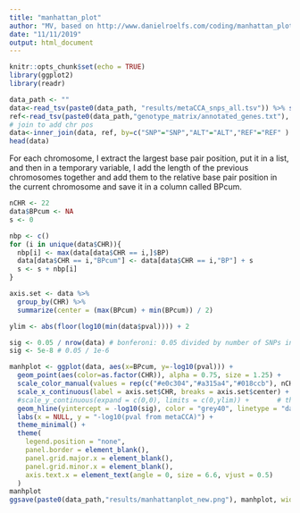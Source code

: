 ```yaml
---
title: "manhattan_plot"
author: "MV, based on http://www.danielroelfs.com/coding/manhattan_plots/"
date: "11/11/2019"
output: html_document
---
```


```r
knitr::opts_chunk$set(echo = TRUE)
library(ggplot2)
library(readr)
```

```r
data_path <- "" 
data<-read_tsv(paste0(data_path, "results/metaCCA_snps_all.tsv")) %>% select(1:3) %>% separate(SNP, c("SNP", "REF", "ALT"), sep="_")
ref<-read_tsv(paste0(data_path,"genotype_matrix/annotated_genes.txt"), col_names=T) 
# join to add chr pos
data<-inner_join(data, ref, by=c("SNP"="SNP","ALT"="ALT","REF"="REF" ) )
head(data)
```
 
For each chromosome, I extract the largest base pair position, put it in a list, and then in a temporary variable, I add the length of the previous chromosomes together and add them to the relative base pair position in the current chromosome and save it in a column called BPcum. 
```r
nCHR <- 22
data$BPcum <- NA
s <- 0

nbp <- c()
for (i in unique(data$CHR)){
  nbp[i] <- max(data[data$CHR == i,]$BP)
  data[data$CHR == i,"BPcum"] <- data[data$CHR == i,"BP"] + s
  s <- s + nbp[i]
}
```

```r
axis.set <- data %>% 
  group_by(CHR) %>% 
  summarize(center = (max(BPcum) + min(BPcum)) / 2)

ylim <- abs(floor(log10(min(data$pval)))) + 2

sig <- 0.05 / nrow(data) # bonferoni: 0.05 divided by number of SNPs in summary statistics OR
sig <- 5e-8 # 0.05 / 1e-6
```

```r
manhplot <- ggplot(data, aes(x=BPcum, y=-log10(pval))) +
  geom_point(aes(color=as.factor(CHR)), alpha = 0.75, size = 1.25) +
  scale_color_manual(values = rep(c("#e0c304","#a315a4","#018ccb"), nCHR)) +
  scale_x_continuous(label = axis.set$CHR, breaks = axis.set$center) +
  #scale_y_continuous(expand = c(0,0), limits = c(0,ylim)) +       # this does nor work for the latest data
  geom_hline(yintercept = -log10(sig), color = "grey40", linetype = "dashed") + 
  labs(x = NULL, y = "-log10(pval from metaCCA)") + 
  theme_minimal() +
  theme( 
    legend.position = "none",
    panel.border = element_blank(),
    panel.grid.major.x = element_blank(),
    panel.grid.minor.x = element_blank(),
    axis.text.x = element_text(angle = 0, size = 6.6, vjust = 0.5)
  )
manhplot
ggsave(paste0(data_path,"results/manhattanplot_new.png"), manhplot, width = 30, height = 20, units = "cm")
```

